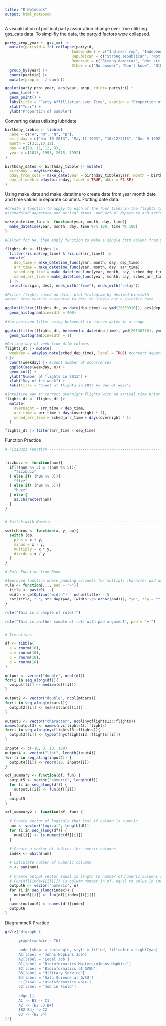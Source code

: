 ---
title: "R Notebook"
output: html_notebook
---

A visualization of political party association change over time utilizing gss_cats data. To simplifiy the data, the partyid factors were collapsed.

```{r}
party_prop_year <- gss_cat |> 
  mutate(partyid = fct_collapse(partyid, 
                              Independent = c("Ind,near rep", "Independent", "Ind,near dem"),
                              Republican = c("Strong republican", "Not str republican"),
                              Democrat = c("Strong democrat", "Not str democrat"),
                              Other = c("No answer", "Don't know", "Other party"))) |> 
  group_by(year) |> 
  count(partyid) |> 
  mutate(prop = n / sum(n))

ggplot(party_prop_year, aes(year, prop, color= partyid)) +
  geom_line() +
  geom_point() +
  labs(title = "Party Affilliation over Time", caption = "Proportion of gss_cat responses that identify with each political party plotted by year.", color = "Party Affilliation") +
  xlab("Year") +
  ylab("Proportion of Sample")
```

Converting dates utilizing lubridate

```{r}
birthday_tibble <- tibble(
  name = c("A", "M", "N", "B"),
  birthday = c("Mar 10 2013", "May 11 1993", "10/12/2015", "Dec 9 1992"),
  month = c(3,5,10,12),
  day = c(10, 11, 12, 9),
  year = c(2013, 1993, 2015, 1992)
)

birthday_dates <- birthday_tibble |> mutate(
  birthday = mdy(birthday),
  bday_from_cols = make_date(year = birthday_tibble$year, month = birthday_tibble$month, day = birthday_tibble$day),
  day_of_week = wday(birthday, label = TRUE, abbr = FALSE)
)
```

Using make_date and make_datetime to create date from year month date and time values in separate columns. Plotting date data.

```{r}
#Create a function to apply to each of the four times in the flights table 
#(scheduled departure and arrival times, and actual departure and arrival times)

make_datetime_func <- function(year, month, day, time){
  make_datetime(year, month, day, time %/% 100, time %% 100)
}

#Filter for NA, then apply function to make a single dttm column from year, month, day and time columns

flights_dt <- flights |> 
  filter(!is.na(dep_time) & !is.na(arr_time)) |> 
  mutate(
    dep_time = make_datetime_func(year, month, day, dep_time),
    arr_time = make_datetime_func(year, month, day, arr_time),
    sched_dep_time = make_datetime_func(year, month, day, sched_dep_time),
    sched_arr_time = make_datetime_func(year, month, day, sched_arr_time)
  ) |> 
  select(origin, dest, ends_with("time"), ends_with("delay"))

#Filter flights based on date, plot histogram by desired binwidth
#Note: dttm must be converted to date to single out a specific date

ggplot(filter(flights_dt, as_date(dep_time) == ymd(20130310)), aes(dep_time)) +
  geom_histogram(binwidth = 900)

#You can even filter using between() to narrow dates to a range

ggplot(filter(flights_dt, between(as_date(dep_time), ymd(20130310), ymd(20130317))), aes(as_date(dep_time))) +
  geom_histogram(binwidth = 1)

#Getting day of week from dttm columns
flights_dt |> mutate(
  weekday = wday(as_date(sched_dep_time), label = TRUE) #convert departure dttm to weekday
) |> 
  count(weekday) |> #count number of occurrences
  ggplot(aes(weekday, n)) +
  geom_col() +
  ylab("Number of flights in 2013") +
  xlab("Day of the week") +
  labs(title = "Count of flights in 2013 by day of week")

#Intuitive way to correct overnight flights with an arrival time prior to departure time by adding a day (period) only to flights where arr_time < dep_time.
flights_dt <- flights_dt |> 
  mutate(
    overnight = arr_time < dep_time,
    arr_time = arr_time + days(overnight * 1),
    sched_arr_time = sched_arr_time + days(overnight * 1)
  )

flights_dt |> filter(arr_time < dep_time)

```

Function Practice

```{r}

# FizzBuzz Function -------------------------------------------------------


fizzbuzz <- function(num){
  if(!(num %% 3) & !(num %% 5)){
    "fizzbuzz"
  } else if(!(num %% 3)){
    "fizz"
  } else if(!(num %% 5)){
    "buzz"
  } else {
    as.character(num)
  }
}


# Switch with Numeric -----------------------------------------------------

switcharoo <- function(x, y, op){
  switch (op,
    plus = x + y,
    minus = x - y,
    multiply = x * y,
    divide = x / y
  )
} 

# Rule Function from Book -------------------------------------------------

#Improved function where padding accounts for multiple character pad argument
rule <- function(..., pad = "-"){
  title <- paste0(...)
  width = getOption("width") - nchar(title) - 5
  cat(title, " ", str_dup(pad, (width %/% nchar(pad))), "\n", sep = "")
}

rule("This is a sample of rule()")

rule("This is another sample of rule with pad argument", pad = "+-")


# Iterations --------------------------------------------------------------

df <- tibble(
  a = rnorm(10),
  b = rnorm(10),
  c = rnorm(10),
  d = rnorm(10)
)

output <- vector("double", ncol(df))
for(i in seq_along(df)){
  output[[i]] <- median(df[[i]])
}

output2 <- vector("double", ncol(mtcars))
for(i in seq_along(mtcars)){
  output2[[i]] <- mean(mtcars[[i]])
}

output3 <- vector("character", ncol(nycflights13::flights))
names(output3) <- names(nycflights13::flights)
for(i in seq_along(nycflights13::flights)){
  output3[[i]] <- typeof(nycflights13::flights[[i]])
}

input4 <- c(-10, 0, 10, 100)
output4 <- vector("list", length(input4))
for (i in seq_along(input4)) {
  output4[[i]] <- rnorm(10, input4[i])
}

col_summary <- function(df, fun) {
  output5 <- vector("numeric", length(df))
  for (i in seq_along(df)) {
    output5[[i]] <- fun(df[[i]])
  }
  output5
}

col_summary2 <- function(df, fun) {
  
  # Create vector of logicals that test if column is numeric
  num <- vector("logical", length(df))
  for (i in seq_along(df)) {
    num[[i]] <- is.numeric(df[[i]])
  }
  
  # Create a vector of indices for numeric columns
  index <- which(num)
  
  # Calculate number of numeric columns
  n <- sum(num)
  
  # Create output vector equal in length to number of numeric columns in df
  # Fun(df[[index[[i]]]]) is column number in df, equal to value in index[[i]] location
  output6 <- vector("numeric", n)
  for (i in seq_along(index)) {
    output6[[i]] <- fun(df[[index[[i]]]])
  }
  names(output6) <- names(df)[index]
  output6
}


```

DiagrammeR Practice

```{r}

grViz("digraph {
      
      graph[rankdir = TD]
      
      node [shape = rectangle, style = filled, fillcolor = LightCyan]
      A1[label = 'Johns Hopkins Job']
      A2[label = 'Local Job']
      B1[label = 'Bioinformatics Masters\nJohns Hopkins']
      B2[label = 'Bioinformatics at GVSU']
      B3[label = 'Military Service']
      B4[label = 'Data Science at GVSU']
      C1[label = 'Bioinformatics Role']
      C2[label = 'Job in Field']
      
      edge []
      A1 -> B1 -> C1
      A2 -> {B2 B3 B4}
      {B2 B4} -> C2
      B3 -> {B2 B4}
}")

```


